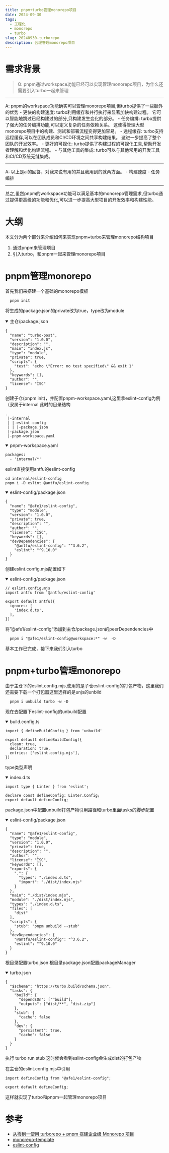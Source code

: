 ```yaml
---
title: pnpm+turbo管理monorepo项目
date: 2024-09-30
tags:  
  - 工程化
  - monorepo
  - turbo
slug: 20240930-turborepo
description: 合理管理monorepo项目
---
```


# 需求背景

> Q: pnpm通过workspace功能已经可以实现管理monorepo项目，为什么还需要引入turbo一起来管理

<hr />
A: pnpm的workspace功能确实可以管理monorepo项目,但turbo提供了一些额外的优势  
- 更快的构建速度:  
turbo利用缓存和并行执行来显著加快构建过程。
它可以智能地跳过已经构建过的部分,只构建发生变化的部分。  
- 任务编排:  
turbo提供了强大的任务编排功能,可以定义复杂的任务依赖关系。
这使得管理大型monorepo项目中的构建、测试和部署流程变得更加容易。
- 远程缓存:  
turbo支持远程缓存,可以在团队成员和CI/CD环境之间共享构建结果。
这进一步提高了整个团队的开发效率。
- 更好的可视化:  
turbo提供了构建过程的可视化工具,帮助开发者理解和优化构建流程。
- 与其他工具的集成:  
turbo可以与其他常用的开发工具和CI/CD系统无缝集成。  

<hr />
A: 以上是ai的回答，对我来说有用的并且我用到的就两方面。
- 构建速度
- 任务编排
<hr />

总之,虽然pnpm的workspace功能可以满足基本的monorepo管理需求,但turbo通过提供更高级的功能和优化,可以进一步提高大型项目的开发效率和构建性能。  

# 大纲

本文分为两个部分来介绍如何来实现pnpm+turbo来管理monorepo结构项目

<ol>
  <li>通过pnpm来管理项目</li>
  <li>引入turbo，和pnpm一起来管理monorepo项目</li>
</ol>

# pnpm管理monorepo

首先我们来搭建一个基础的monorepo模板
```
  pnpm init
```
将生成的package.json的private改为true，type改为module

<details open>
  <summary>主仓/package.json</summary>

```
{
  "name": "turbo-post",
  "version": "1.0.0",
  "description": "",
  "main": "index.js",
  "type": "module",
  "private": true,
  "scripts": {
    "test": "echo \"Error: no test specified\" && exit 1"
  },
  "keywords": [],
  "author": "",
  "license": "ISC"
}
```
</details>

创建子仓(pnpm init)，并配置pnpm-workspace.yaml,这里拿eslint-config为例（隶属于internal
此时的目录结构
```
.
 |-internal
 | |-eslint-config
 | | |-package.json
 |-package.json
 |-pnpm-workspace.yaml
```

<details open>
  <summary>pnpm-workspace.yaml</summary>

```
packages:
  - 'internal/*'
```
</details>

eslint直接使用antfu的eslint-config
```
cd internal/eslint-config
pnpm i -D eslint @antfu/eslint-config
```

<details open>
  <summary>eslint-config/package.json</summary>

```
{
  "name": "@afe1/eslint-config",
  "type": "module",
  "version": "1.0.0",
  "private": true,
  "description": "",
  "author": "",
  "license": "ISC",
  "keywords": [],
  "devDependencies": {
    "@antfu/eslint-config": "^3.6.2",
    "eslint": "^9.10.0"
  }
}

```
</details>

创建eslint.config.mjs配置如下

<details open>
  <summary>eslint-config/package.json</summary>

```
// eslint.config.mjs
import antfu from '@antfu/eslint-config'

export default antfu({
  ignores: [
    'index.d.ts',
  ],
})
```
</details>

将”@afe1/eslint-config“添加到主仓/package.json的peerDependencies中

```
  pnpm i "@afe1/eslint-config@workspace:*" -w  -D
```

基本工作已完成，接下来我们引入turbo


# pnpm+turbo管理monorepo

由于主仓下的eslint.config.mjs,使用的是子仓eslint-config的打包产物，这里我们还需要下载一个打包器这里选择的是unjs的unbild

```
  pnpm i unbuild turbo -w -D
```

现在去配置下eslint-config的unbuild配置

<details open>
  <summary>build.config.ts</summary>

```
import { defineBuildConfig } from 'unbuild'

export default defineBuildConfig({
  clean: true,
  declaration: true,
  entries: ['eslint.config.mjs'],
})

```
</details>

type类型声明
<details open>
  <summary>index.d.ts</summary>

```
import type { Linter } from 'eslint';

declare const defineConfig: Linter.Config;
export default defineConfig;
```
</details>

package.json中配置unbuild打包产物引用路径和turbo里面tasks的脚步配置

<details open>
  <summary>eslint-config/package.json</summary>

```
{
  "name": "@afe1/eslint-config",
  "type": "module",
  "version": "1.0.0",
  "private": true,
  "description": "",
  "author": "",
  "license": "ISC",
  "keywords": [],
  "exports": {
    ".": {
      "types": "./index.d.ts",
      "import": "./dist/index.mjs"
    }
  },
  "main": "./dist/index.mjs",
  "module": "./dist/index.mjs",
  "types": "./index.d.ts",
  "files": [
    "dist"
  ],
  "scripts": {
    "stub": "pnpm unbuild --stub"
  },
  "devDependencies": {
    "@antfu/eslint-config": "^3.6.2",
    "eslint": "^9.10.0"
  }
}

```
</details>

根目录配置turbo.json
根目录package.json配置packageManager

<details open>
  <summary>turbo.json</summary>

```
{
  "$schema": "https://turbo.build/schema.json",
  "tasks": {
    "build": {
      "dependsOn": ["^build"],
      "outputs": ["dist/**", "dist.zip"]
    },
    "stub": {
      "cache": false
    },
    "dev": {
      "persistent": true,
      "cache": false
    }
  }
}

```
</details>

执行 turbo run stub 这时候会看到eslint-config会生成dist的打包产物

在主仓的eslint.config.mjs中引用

```
import defineConfig from "@afe1/eslint-config";

export default defineConfig;
```

这样就实现了turbo和pnpm一起管理monorepo项目

# 参考
  - <a href="https://juejin.cn/post/7343156956665839651" target="_blank" rel="noopener noreferrer">从零到一使用 turborepo + pnpm 搭建企业级 Monorepo 项目</a>
  - <a href="https://github.com/pzzyf/monorepo-template" target="_blank" rel="noopener noreferrer">monorepo-template</a>
  - <a href="https://github.com/antfu/eslint-config" target="_blank" rel="noopener noreferrer">eslint-config</a>
